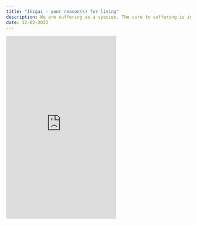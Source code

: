 ```yaml
---
title: "Ikigai - your reason(s) for living"
description: We are suffering as a species. The cure to suffering is in the search for meaning. It's about time we reintroduce that search to the world conversation.
date: 12-02-2023
---
```


<Wide><iframe
  className="w-full my-12 rounded-lg"
  height="500px"
  src="https://www.youtube-nocookie.com/embed/gkdcVNPsVqc?si=xO9ktsoIRN40T1Ha"
  title="Value Based Pricing"
  frameborder="0"
  allow="accelerometer; autoplay; clipboard-write; encrypted-media; gyroscope; picture-in-picture; web-share"
  allowfullscreen
/></Wide>

## The Problem

In a doom-scrolling world, dominated by daily dopamine benders and automatically enhanced interactions we are missing something essential…

Truth.

It is becoming increasingly unclear what to believe in, and as virtual reality and content-churning AI continues to improve, we will slip further away from a meaningful life.

Spirituality is, in-part, the exploration of our Human Truth. That truth goes by many names, it's been called God, Love, the Tao, the Logos, Source, Life, and The Soul of The Universe to name a few.
I've written extensively about this in [a story about higher power.](/blog/alchemy)
Civilization, religious systems, and a humanity-old philosophical conversation aims to address the question, “Why are we here?”

The answer to that question is our Human Truth, and it is the depth of exploration to that question that we are losing touch with in an increasingly shallow world.

## The Solution

Be more selfish!
If it sounds counterintuitive, that may be because you think selfish is a bad word.
There is no single human, who has ever lived, who has risen beyond selfishness.
**Survival is a selfish act.**
If you're eating food and drinking water to stay alive, you're doing something for your self.

That's not a bad thing.

<Quote text="Put your own face mask on first before helping others." author="Your airline steward/stewardess" />

**By taking care of ourselves, a selfish act, we are better able to show up for others in the world.**
Perhaps a more convincing quote from someone society tends to label as selfless:

<Quote text="Be the change you want to see in the world." author="Mahatma Gandhi" />

Hopefully we've established that selfishness isn't a bad word.
Now, if we want the world to be more thoughtful and reflective, we must start with our self.

Instead of "Why are we here?" how about "Why am I here?"
It's not an easy question to answer.

## How to explore your purpose

This venn diagram is a great tool for understanding your reason for being.
It combines western exploration of purpose with the Japanese concept of Ikigai.

![Ikigai Venn Diagram](/images/articles/ikigai.png)

<Callout prose>

I've create a mini-series on Ikigai to help you explore the component parts.

[What You Love:](/blog/what-you-love-to-do) the stuff that energizes you, and puts you in flow.

[What You Are Good At:](/blog/what-you-are-good-at) your strengths, skills, your superpower.

[What You Can Be Paid For:](/blog/what-you-can-be-paid-for) how you can create a positively reinforcing cycle for your purpose.

[What The World Needs:](/blog/what-the-world-needs) the world problems that matter most to you.
</Callout>

By finding the harmony among these elements, we can guide individuals to their unique Ikigai - where passion, mission, vocation, and profession intersect, leading to a life of balance, fulfillment, and positive impact.

## Final Thoughts

Our species is suffering greatly. The cure to suffering is in the search for meaning. It's about time we reintroduce that search to the world conversation.
By reinvesting in our Human Truth, the Soul of The Universe, God, Life, or whichever name the ultimate goes by to you, we can help humanity rediscover meaning.
